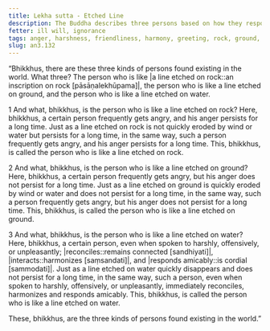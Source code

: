 ```yaml
---
title: Lekha sutta - Etched Line
description: The Buddha describes three persons based on how they respond to anger. One person is like a line etched on rock, another like a line etched on ground, and the third like a line etched on water.
fetter: ill will, ignorance
tags: anger, harshness, friendliness, harmony, greeting, rock, ground, water, an, an3
slug: an3.132
---
```


“Bhikkhus, there are these three kinds of persons found existing in the world. What three? The person who is like |a line etched on rock::an inscription on rock [pāsāṇalekhūpama]|, the person who is like a line etched on ground, and the person who is like a line etched on water.

1 And what, bhikkhus, is the person who is like a line etched on rock? Here, bhikkhus, a certain person frequently gets angry, and his anger persists for a long time. Just as a line etched on rock is not quickly eroded by wind or water but persists for a long time, in the same way, such a person frequently gets angry, and his anger persists for a long time. This, bhikkhus, is called the person who is like a line etched on rock.

2 And what, bhikkhus, is the person who is like a line etched on ground? Here, bhikkhus, a certain person frequently gets angry, but his anger does not persist for a long time. Just as a line etched on ground is quickly eroded by wind or water and does not persist for a long time, in the same way, such a person frequently gets angry, but his anger does not persist for a long time. This, bhikkhus, is called the person who is like a line etched on ground.

3 And what, bhikkhus, is the person who is like a line etched on water? Here, bhikkhus, a certain person, even when spoken to harshly, offensively, or unpleasantly; |reconciles::remains connected [sandhiyati]|, |interacts::harmonizes [saṃsandati]|, and |responds amicably::is cordial [sammodati]|. Just as a line etched on water quickly disappears and does not persist for a long time, in the same way, such a person, even when spoken to harshly, offensively, or unpleasantly, immediately reconciles, harmonizes and responds amicably. This, bhikkhus, is called the person who is like a line etched on water.

These, bhikkhus, are the three kinds of persons found existing in the world.”